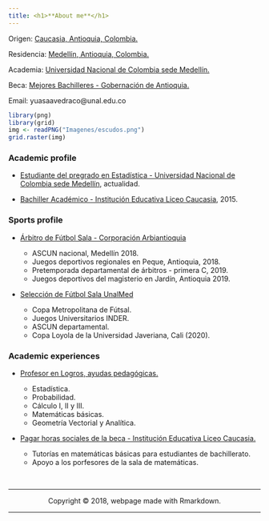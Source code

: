 ```yaml
---
title: <h1>**About me**</h1>
---
```


<div class = "row">

<div class = "col-md-5">
Origen: [Caucasia, Antioquia, Colombia.](https://es.wikipedia.org/wiki/Caucasia)

Residencia: [Medellín, Antioquia, Colombia.](https://es.wikipedia.org/wiki/Medellín)

Academia: [Universidad Nacional de Colombia sede Medellín.](http://medellin.unal.edu.co)

Beca: [Mejores Bachilleres - Gobernación de Antioquia.](https://www.corpoeducacionsuperior.org/programas-becas/mejores-bachilleres)

Email: yuasaavedraco@unal.edu.co
</div>

<div class = "col-md-4">
```r
library(png)
library(grid)
img <- readPNG("Imagenes/escudos.png")
grid.raster(img)
```

</div>
</div>


### Academic profile

+ [Estudiante del pregrado en Estadística - Universidad Nacional de Colombia sede Medellín](http://ciencias.medellin.unal.edu.co/escuelas/estadistica/component/progracad/?snies=16920&Itemid=129), actualidad.

+ [Bachiller Académico - Institución Educativa Liceo Caucasia](https://www.facebook.com/Institución-Educativa-Liceo-Caucasia-168946399827135), 2015.


### Sports profile

- [Árbitro de Fútbol Sala - Corporación Arbiantioquia](http://arbiantioquia.org)
  
    - ASCUN nacional, Medellín 2018.
    - Juegos deportivos regionales en Peque, Antioquia, 2018.
    - Pretemporada departamental de árbitros - primera C, 2019.
    - Juegos deportivos del magisterio en Jardín, Antioquia 2019.

- [Selección de Fútbol Sala UnalMed](https://www.instagram.com/futsalunalmed) 
  
    - Copa Metropolitana de Fútsal.
    - Juegos Universitarios INDER.
    - ASCUN departamental.
    - Copa Loyola de la Universidad Javeriana, Cali (2020).

### Academic experiences

- [Profesor en Logros, ayudas pedagógicas.](https://www.logros.co/profesores)
  
    - Estadística.
    - Probabilidad.
    - Cálculo I, II y III.
    - Matemáticas básicas.
    - Geometría Vectorial y Analítica.

- [Pagar horas sociales de la beca - Institución Educativa Liceo Caucasia.](https://www.facebook.com/Institución-Educativa-Liceo-Caucasia-168946399827135)
  
    - Tutorías en matemáticas básicas para estudiantes de bachillerato.
    - Apoyo a los porfesores de la sala de matemáticas.
    


<br>
<hr>
<p><center>Copyright &copy; 2018, webpage made with Rmarkdown.</center></p>
<hr>